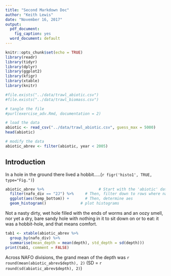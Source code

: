 ```yaml
---
title: "Second Markdown Doc"
author: "Keith Lewis"
date: "November 16, 2017"
output:
  pdf_document:
    fig_caption: yes
  word_document: default
---
```


```r
knitr::opts_chunk$set(echo = TRUE)
library(readr)
library(tidyr)
library(dplyr)
library(ggplot2)
library(kfigr)
library(xtable)
library(knitr)

#file.exists("../data/trawl_abiotic.csv")
#file.exists("../data/trawl_biomass.csv")

# tangle the file
#purl(exercise_adv.Rmd, documentation = 2)

# load the data
abiotic <- read_csv("../data/trawl_abiotic.csv", guess_max = 5000)
head(abiotic)

# modify the data
abiotic_abrev <- filter(abiotic, year < 2005)
```

## Introduction
In a hole in the ground there lived a hobbit.....(`r figr('histo1', TRUE, type="Fig.")`)

```r
abiotic_abrev %>%                        # Start with the 'abiotic' dataset
  filter(nafo_div == "2J") %>%     # Then, filter down to rows where nafo_div == 2J
  ggplot(aes(temp_bottom)) +       # Then, determine aes
  geom_histogram()               # plot histograms
```

Not a nasty dirty, wet hole filled with the ends of worms and an oozy smell, nor yet a dry, bare sandy hole with nothing in it to sit down on or to eat: it was a hobbit-hole, and that means comfort.

```r
tab1 <- xtable(abiotic_abrev %>%
  group_by(nafo_div) %>%
  summarise(mean_depth = mean(depth), std_depth = sd(depth)))
print(tab1, comment = FALSE)
```

Across NAFO divisions, the grand mean of the depth was `r round(mean(abiotic_abrev$depth), 2)` (SD = `r round(sd(abiotic_abrev$depth), 2)`)
